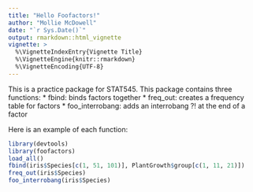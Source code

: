 ```yaml
---
title: "Hello Foofactors!"
author: "Mollie McDowell"
date: "`r Sys.Date()`"
output: rmarkdown::html_vignette
vignette: >
  %\VignetteIndexEntry{Vignette Title}
  %\VignetteEngine{knitr::rmarkdown}
  %\VignetteEncoding{UTF-8}
---
```


This is a practice package for STAT545. This package contains three functions: 
* fbind: binds factors together
* freq_out: creates a frequency table for factors
* foo_interrobang: adds an interrobang ?! at the end of a factor

Here is an example of each function:

```r
library(devtools)
library(foofactors)
load_all()
fbind(iris$Species[c(1, 51, 101)], PlantGrowth$group[c(1, 11, 21)])
freq_out(iris$Species)
foo_interrobang(iris$Species)
```
